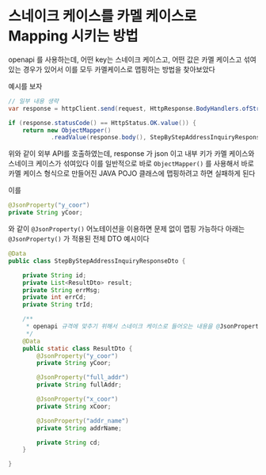 # 스네이크 케이스를 카멜 케이스로 Mapping 시키는 방법

openapi 를 사용하는데, 어떤 key는 스네이크 케이스고, 어떤 값은 카멜 케이스고 섞여있는 경우가 있어서 이를 모두 카멜케이스로 맵핑하는 방법을 찾아보았다

예시를 보자

```java
// 일부 내용 생략
var response = httpClient.send(request, HttpResponse.BodyHandlers.ofString());

if (response.statusCode() == HttpStatus.OK.value()) {
    return new ObjectMapper()
            .readValue(response.body(), StepByStepAddressInquiryResponseDto.class);
```

위와 같이 외부 API를 호출하였는데, response 가 json 이고 내부 키가 카멜 케이스와 스네이크 케이스가 섞여있다
이를 일반적으로 바로 `ObjectMapper()` 를 사용해서 바로 카멜 케이스 형식으로 만들어진 JAVA POJO 클래스에 맵핑하려고 하면
실패하게 된다

이를 

```java
@JsonProperty("y_coor")
private String yCoor;
```

와 같이 `@JsonProperty()` 어노테이션을 이용하면 문제 없이 맵핑 가능하다
아래는 `@JsonProperty()` 가 적용된 전체 DTO 예시이다

```java filename="StepByStepAddressInquiryResponseDto.java"
@Data
public class StepByStepAddressInquiryResponseDto {

    private String id;
    private List<ResultDto> result;
    private String errMsg;
    private int errCd;
    private String trId;

    /**
     * openapi 규격에 맞추기 위해서 스네이크 케이스로 들어오는 내용을 @JsonProperty 로 맞춰줬습니다
     */
    @Data
    public static class ResultDto {
        @JsonProperty("y_coor")
        private String yCoor;

        @JsonProperty("full_addr")
        private String fullAddr;

        @JsonProperty("x_coor")
        private String xCoor;

        @JsonProperty("addr_name")
        private String addrName;

        private String cd;
    }

}
```